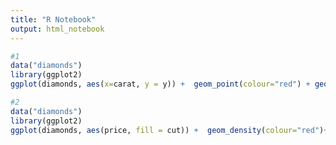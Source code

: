 ---
title: "R Notebook"
output: html_notebook
---

```{r}
#1
data("diamonds")
library(ggplot2)
ggplot(diamonds, aes(x=carat, y = y)) +  geom_point(colour="red") + geom_smooth(span=0.25)
```

```{r}
#2
data("diamonds")
library(ggplot2)
ggplot(diamonds, aes(price, fill = cut)) +  geom_density(colour="red")+  facet_wrap(~cut, ncol = 2)
```

